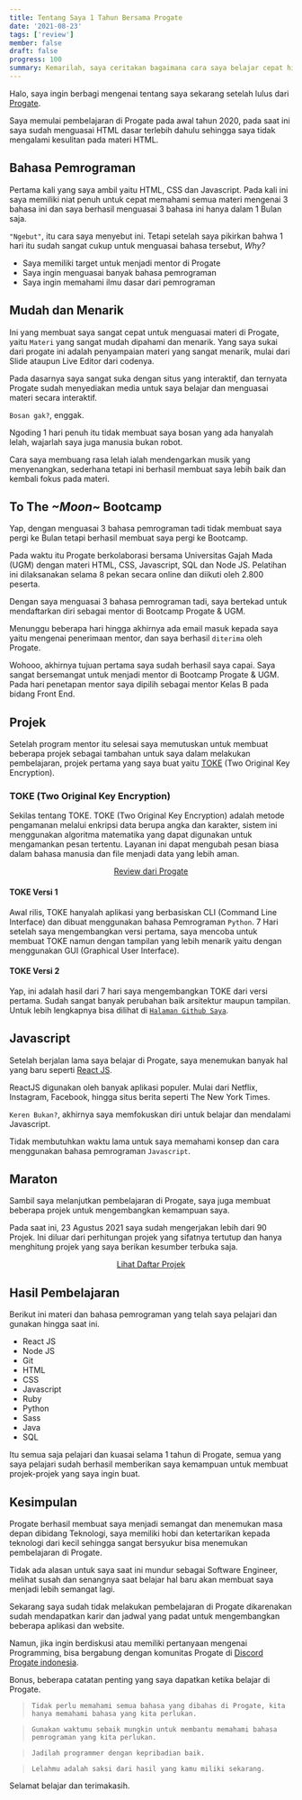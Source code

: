 ```yaml
---
title: Tentang Saya 1 Tahun Bersama Progate
date: '2021-08-23'
tags: ['review']
member: false
draft: false
progress: 100
summary: Kemarilah, saya ceritakan bagaimana cara saya belajar cepat hingga menjadi mahir dalam programming.
---
```


Halo, saya ingin berbagi mengenai tentang saya sekarang setelah lulus dari [Progate](https://progate.com).

Saya memulai pembelajaran di Progate pada awal tahun 2020, pada saat ini saya sudah menguasai HTML dasar terlebih dahulu sehingga saya tidak mengalami kesulitan pada materi HTML.

## Bahasa Pemrograman

Pertama kali yang saya ambil yaitu HTML, CSS dan Javascript. Pada kali ini saya memiliki niat penuh untuk cepat memahami semua materi mengenai 3 bahasa ini dan saya berhasil menguasai 3 bahasa ini hanya dalam 1 Bulan saja.

`"Ngebut"`, itu cara saya menyebut ini. Tetapi setelah saya pikirkan bahwa 1 hari itu sudah sangat cukup untuk menguasai bahasa tersebut, _Why?_

- Saya memiliki target untuk menjadi mentor di Progate
- Saya ingin menguasai banyak bahasa pemrograman
- Saya ingin memahami ilmu dasar dari pemrograman

## Mudah dan Menarik

Ini yang membuat saya sangat cepat untuk menguasai materi di Progate, yaitu `Materi` yang sangat mudah dipahami dan menarik.
Yang saya sukai dari progate ini adalah penyampaian materi yang sangat menarik, mulai dari Slide ataupun Live Editor dari codenya.

Pada dasarnya saya sangat suka dengan situs yang interaktif, dan ternyata Progate sudah menyediakan media untuk saya belajar dan menguasai materi secara interaktif.

`Bosan gak?`, enggak.

Ngoding 1 hari penuh itu tidak membuat saya bosan yang ada hanyalah lelah, wajarlah saya juga manusia bukan robot.

Cara saya membuang rasa lelah ialah mendengarkan musik yang menyenangkan, sederhana tetapi ini berhasil membuat saya lebih baik dan kembali fokus pada materi.

## To The <i>~Moon~</i> Bootcamp

Yap, dengan menguasai 3 bahasa pemrograman tadi tidak membuat saya pergi ke Bulan tetapi berhasil membuat saya pergi ke Bootcamp.

Pada waktu itu Progate berkolaborasi bersama Universitas Gajah Mada (UGM) dengan materi HTML, CSS, Javascript, SQL dan Node JS. Pelatihan ini dilaksanakan selama 8 pekan secara online dan diikuti oleh 2.800 peserta.

Dengan saya menguasai 3 bahasa pemrograman tadi, saya bertekad untuk mendaftarkan diri sebagai mentor di Bootcamp Progate & UGM.

Menunggu beberapa hari hingga akhirnya ada email masuk kepada saya yaitu mengenai penerimaan mentor, dan saya berhasil `diterima` oleh Progate.

Wohooo, akhirnya tujuan pertama saya sudah berhasil saya capai. Saya sangat bersemangat untuk menjadi mentor di Bootcamp Progate & UGM.
Pada hari penetapan mentor saya dipilih sebagai mentor Kelas B pada bidang Front End.

## Projek

Setelah program mentor itu selesai saya memutuskan untuk membuat beberapa projek sebagai tambahan untuk saya dalam melakukan pembelajaran, projek pertama yang saya buat yaitu [TOKE](https://github.com/rahmatagungj/toke) (Two Original Key Encryption).

### TOKE (Two Original Key Encryption)

Sekilas tentang TOKE.
TOKE (Two Original Key Encryption) adalah metode pengamanan melalui enkripsi data berupa angka dan karakter, sistem ini menggunakan algoritma matematika yang dapat digunakan untuk mengamankan pesan tertentu. Layanan ini dapat mengubah pesan biasa dalam bahasa manusia dan file menjadi data yang lebih aman.

<div className="flex flex-col md:flex-row items-center justify-center w-full mt-10 mb-10">
  <center>
    <a
      href="https://progate.com/success_stories/rahmat-indonesia"
      rel="noopener nofollow noreferrer"
      title="review progate"
      alt="review progate"
      target="_blank"
      className="plain-link mb-4 md:mb-0 ml-1 mr-1 w-full"
    >
      <Pressable basic={true} color="blue" full={false}>
        Review dari Progate
      </Pressable>
    </a>
  </center>
</div>

#### TOKE Versi 1

Awal rilis, TOKE hanyalah aplikasi yang berbasiskan CLI (Command Line Interface) dan dibuat menggunakan bahasa Pemrograman `Python`.
7 Hari setelah saya mengembangkan versi pertama, saya mencoba untuk membuat TOKE namun dengan tampilan yang lebih menarik yaitu dengan menggunakan GUI (Graphical User Interface).

#### TOKE Versi 2

Yap, ini adalah hasil dari 7 hari saya mengembangkan TOKE dari versi pertama. Sudah sangat banyak perubahan baik arsitektur maupun tampilan.
Untuk lebih lengkapnya bisa dilihat di [`Halaman Github Saya`](https://github.com/rahmatagungj/toke).

## Javascript

Setelah berjalan lama saya belajar di Progate, saya menemukan banyak hal yang baru seperti [React JS](https://reactjs.org/).

ReactJS digunakan oleh banyak aplikasi populer. Mulai dari Netflix, Instagram, Facebook, hingga situs berita seperti The New York Times.

`Keren Bukan?`, akhirnya saya memfokuskan diri untuk belajar dan mendalami Javascript.

Tidak membutuhkan waktu lama untuk saya memahami konsep dan cara menggunakan bahasa pemrograman `Javascript`.

## Maraton

Sambil saya melanjutkan pembelajaran di Progate, saya juga membuat beberapa projek untuk mengembangkan kemampuan saya.

Pada saat ini, 23 Agustus 2021 saya sudah mengerjakan lebih dari 90 Projek. Ini diluar dari perhitungan projek yang sifatnya tertutup dan hanya menghitung projek yang saya berikan kesumber terbuka saja.

<div className="flex flex-col md:flex-row items-center justify-center w-full mt-10 mb-10">
  <center>
    <a
      href="https://github.com/rahmatagungj?tab=repositories"
      rel="noopener nofollow noreferrer"
      title="lihat projek rahmat"
      alt="lihat projek rahmat"
      target="_blank"
      className="plain-link mb-4 md:mb-0 ml-1 mr-1 w-full"
    >
      <Pressable basic={true} color="yellow" full={false}>
        Lihat Daftar Projek
      </Pressable>
    </a>
  </center>
</div>

## Hasil Pembelajaran

Berikut ini materi dan bahasa pemrograman yang telah saya pelajari dan gunakan hingga saat ini.

- React JS
- Node JS
- Git
- HTML
- CSS
- Javascript
- Ruby
- Python
- Sass
- Java
- SQL

Itu semua saja pelajari dan kuasai selama 1 tahun di Progate, semua yang saya pelajari sudah berhasil memberikan saya kemampuan untuk membuat projek-projek yang saya ingin buat.

## Kesimpulan

Progate berhasil membuat saya menjadi semangat dan menemukan masa depan dibidang Teknologi, saya memiliki hobi dan ketertarikan kepada teknologi dari kecil sehingga sangat bersyukur bisa menemukan pembelajaran di Progate.

Tidak ada alasan untuk saya saat ini mundur sebagai Software Engineer, melihat susah dan senangnya saat belajar hal baru akan membuat saya menjadi lebih semangat lagi.

Sekarang saya sudah tidak melakukan pembelajaran di Progate dikarenakan sudah mendapatkan karir dan jadwal yang padat untuk mengembangkan beberapa aplikasi dan website.

Namun, jika ingin berdiskusi atau memiliki pertanyaan mengenai Programming, bisa bergabung dengan komunitas Progate di [Discord Progate indonesia](https://discord.gg/HcUSXemgJN).

Bonus, beberapa catatan penting yang saya dapatkan ketika belajar di Progate.

> `Tidak perlu memahami semua bahasa yang dibahas di Progate, kita hanya memahami bahasa yang kita perlukan.`

> `Gunakan waktumu sebaik mungkin untuk membantu memahami bahasa pemrograman yang kita perlukan.`

> `Jadilah programmer dengan kepribadian baik.`

> `Lelahmu adalah saksi dari hasil yang kamu miliki sekarang.`

Selamat belajar dan terimakasih.
